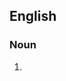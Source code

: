 {{also|manboobs|man-boobs}}

==English==

===Noun===
{{head|en|noun form}}

# {{plural of|en|man boob}}